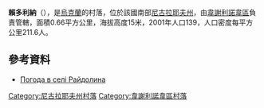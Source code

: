 {{coord|47|20|55|N|31|17|50|E|scale:100000|display=title}}

'''賴多利納'''（{{lang-uk|Райдолина}}），是[[烏克蘭|烏克蘭]]的村落，位於該國南部[[尼古拉耶夫州|尼古拉耶夫州]]，由[[韋謝利諾韋區|韋謝利諾韋區]]負責管轄，面積0.66平方公里，海拔高度15米，2001年人口139，人口密度每平方公里211.6人。

==參考資料==
* [http://weather.in.ua/ua/nikolaevskaja/22076 Погода в селі Райдолина] {{Wayback|url=http://weather.in.ua/ua/nikolaevskaja/22076 |date=20160607023404 }}

[[Category:尼古拉耶夫州村落|Category:尼古拉耶夫州村落]]
[[Category:韋謝利諾韋區村落|Category:韋謝利諾韋區村落]]


{{Mykolaiv-geo-stub}}